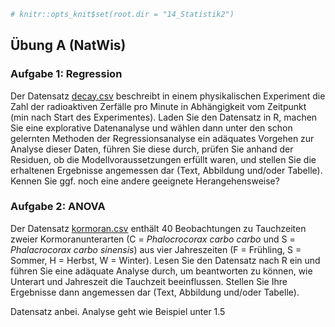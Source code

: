 ```r
# knitr::opts_knit$set(root.dir = "14_Statistik2")
```

<!-- @ Nils und Jürgen: würde DU Form verwenden -->
## Übung A (NatWis)

###	Aufgabe 1: Regression

Der Datensatz [decay.csv](14_Statistik2/data/decay.csv) beschreibt in einem physikalischen Experiment die Zahl der radioaktiven Zerfälle pro Minute in Abhängigkeit vom Zeitpunkt (min nach Start des Experimentes).
Laden Sie den Datensatz in R, machen Sie eine explorative Datenanalyse und wählen dann unter den schon gelernten Methoden der Regressionsanalyse ein adäquates Vorgehen zur Analyse dieser Daten, führen Sie diese durch, prüfen Sie anhand der Residuen, ob die Modellvoraussetzungen erfüllt waren, und stellen Sie die erhaltenen Ergebnisse angemessen dar (Text, Abbildung und/oder Tabelle). Kennen Sie ggf. noch eine andere geeignete Herangehensweise?



### Aufgabe 2: ANOVA
Der Datensatz [kormoran.csv](14_Statistik2/data/kormoran.csv) enthält 40 Beobachtungen zu Tauchzeiten zweier Kormoranunterarten (C = *Phalocrocorax carbo carbo* und S = *Phalacrocorax carbo sinensis*) aus vier Jahreszeiten (F = Frühling, S = Sommer, H = Herbst, W = Winter). Lesen Sie den Datensatz nach R ein und führen Sie eine adäquate Analyse durch, um beantworten zu können, wie Unterart und Jahreszeit die Tauchzeit beeinflussen. Stellen Sie Ihre Ergebnisse dann angemessen dar (Text, Abbildung und/oder Tabelle).

Datensatz anbei. Analyse geht wie Beispiel unter 1.5







